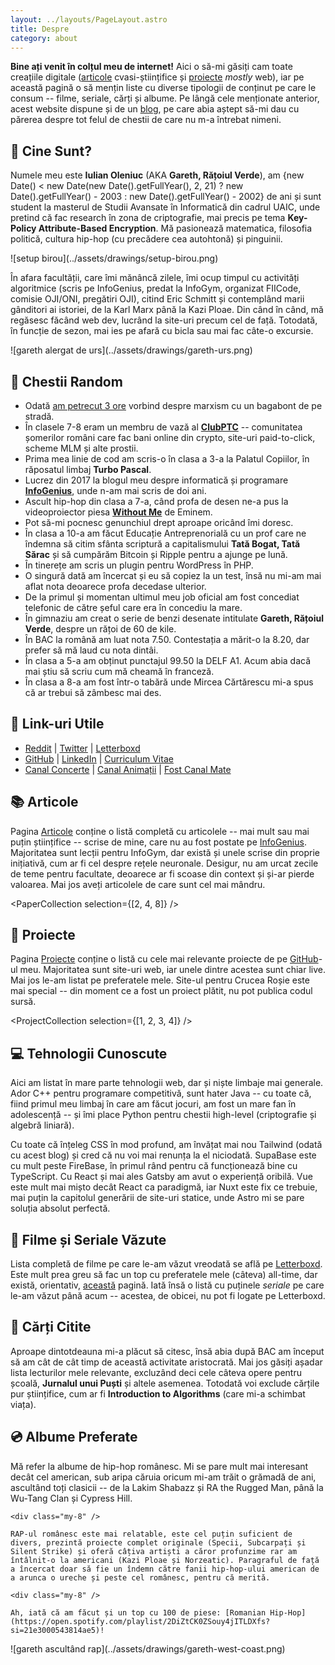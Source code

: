 ```yaml
---
layout: ../layouts/PageLayout.astro
title: Despre
category: about
---
```




**Bine ați venit în colțul meu de internet!** Aici o să-mi găsiți cam toate creațiile digitale ([articole](/articole) cvasi-științifice și [proiecte](/proiecte) _mostly_ web), iar pe această pagină o să mențin liste cu diverse tipologii de conținut pe care le consum -- filme, seriale, cărți și albume. Pe lângă cele menționate anterior, acest website dispune și de un [blog](/blog), pe care abia aștept să-mi dau cu părerea despre tot felul de chestii de care nu m-a întrebat nimeni.

## 🦆 Cine Sunt?

Numele meu este **Iulian Oleniuc** (AKA **Gareth, Rățoiul Verde**), am {new Date() < new Date(new Date().getFullYear(), 2, 21) ? new Date().getFullYear() - 2003 : new Date().getFullYear() - 2002} de ani și sunt student la masterul de Studii Avansate în Informatică din cadrul UAIC, unde pretind că fac research în zona de criptografie, mai precis pe tema **Key-Policy Attribute-Based Encryption**. Mă pasionează matematica, filosofia politică, cultura hip-hop (cu precădere cea autohtonă) și pinguinii.

<div class="[&_img]:w-full [&_img]:max-w-screen-md [&_p]:flex [&_p]:justify-center">
  ![setup birou](../assets/drawings/setup-birou.png)
</div>

În afara facultății, care îmi mănâncă zilele, îmi ocup timpul cu activități algoritmice (scris pe InfoGenius, predat la InfoGym, organizat FIICode, comisie OJI/ONI, pregătiri OJI), citind Eric Schmitt și contemplând marii gânditori ai istoriei, de la Karl Marx până la Kazi Ploae. Din când în când, mă regăsesc făcând web dev, lucrând la site-uri precum cel de față. Totodată, în funcție de sezon, mai ies pe afară cu bicla sau mai fac câte-o excursie.

<div class="[&_img]:w-full [&_img]:max-w-screen-md [&_p]:flex [&_p]:justify-center">
  ![gareth alergat de urs](../assets/drawings/gareth-urs.png)
</div>

## 🤔 Chestii Random

- Odată [am petrecut 3 ore](/intalnire-bagabont) vorbind despre marxism cu un bagabont de pe stradă.
- În clasele 7-8 eram un membru de vază al [**ClubPTC**](https://facembani.ro/) -- comunitatea șomerilor români care fac bani online din crypto, site-uri paid-to-click, scheme MLM și alte prostii.
- Prima mea linie de cod am scris-o în clasa a 3-a la Palatul Copiilor, în răposatul limbaj **Turbo Pascal**.
- Lucrez din 2017 la blogul meu despre informatică și programare [**InfoGenius**](https://infogenius.ro/), unde n-am mai scris de doi ani.
- Ascult hip-hop din clasa a 7-a, când profa de desen ne-a pus la videoproiector piesa [**Without Me**](https://youtu.be/YVkUvmDQ3HY) de Eminem.
- Pot să-mi pocnesc genunchiul drept aproape oricând îmi doresc.
- În clasa a 10-a am făcut Educație Antreprenorială cu un prof care ne îndemna să citim sfânta scriptură a capitalismului **Tată Bogat, Tată Sărac** și să cumpărăm Bitcoin și Ripple pentru a ajunge pe lună.
- În tinerețe am scris un plugin pentru WordPress în PHP.
- O singură dată am încercat și eu să copiez la un test, însă nu mi-am mai aflat nota deoarece profa decedase ulterior.
- De la primul și momentan ultimul meu job oficial am fost concediat telefonic de către șeful care era în concediu la mare.
- În gimnaziu am creat o serie de benzi desenate intitulate **Gareth, Rățoiul Verde**, despre un rățoi de 60 de kile.
- În BAC la română am luat nota 7.50. Contestația a mărit-o la 8.20, dar prefer să mă laud cu nota dintâi.
- În clasa a 5-a am obținut punctajul 99.50 la DELF A1. Acum abia dacă mai știu să scriu cum mă cheamă în franceză.
- În clasa a 8-a am fost într-o tabără unde Mircea Cărtărescu mi-a spus că ar trebui să zâmbesc mai des.

## 🔗 Link-uri Utile

- [Reddit](https://www.reddit.com/user/gareth1618) | [Twitter](https://twitter.com/gareth618) | [Letterboxd](https://letterboxd.com/gareth618/)
- [GitHub](https://github.com/gareth618) | [LinkedIn](https://www.linkedin.com/in/iulian-oleniuc-86954827b/) | [Curriculum Vitae](/cv.pdf)
- [Canal Concerte](https://www.youtube.com/channel/UCUSrngBTwmxkV9c3TjLq4Xw) | [Canal Animații](https://www.youtube.com/channel/UCOAKjb1sQr0A2pBTl1XH4BA) | [Fost Canal Mate](https://www.youtube.com/channel/UCm8ertdGT17hQXmo1FRl3mA)

## 📚 Articole

Pagina [Articole](/articole) conține o listă completă cu articolele -- mai mult sau mai puțin științifice -- scrise de mine, care nu au fost postate pe [InfoGenius](https://infogenius.ro/). Majoritatea sunt lecții pentru InfoGym, dar există și unele scrise din proprie inițiativă, cum ar fi cel despre rețele neuronale. Desigur, nu am urcat zecile de teme pentru facultate, deoarece ar fi scoase din context și și-ar pierde valoarea. Mai jos aveți articolele de care sunt cel mai mândru.

<PaperCollection selection={[2, 4, 8]} />

## 🚀 Proiecte

Pagina [Proiecte](/proiecte) conține o listă cu cele mai relevante proiecte de pe [GitHub](https://github.com/gareth618)-ul meu. Majoritatea sunt site-uri web, iar unele dintre acestea sunt chiar live. Mai jos le-am listat pe preferatele mele. Site-ul pentru Crucea Roșie este mai special -- din moment ce a fost un proiect plătit, nu pot publica codul sursă.

<ProjectCollection selection={[1, 2, 3, 4]} />

## 💻 Tehnologii Cunoscute

Aici am listat în mare parte tehnologii web, dar și niște limbaje mai generale. Ador C++ pentru programare competitivă, sunt hater Java -- cu toate că, fiind primul meu limbaj în care am făcut jocuri, am fost un mare fan în adolescență -- și îmi place Python pentru chestii high-level (criptografie și algebră liniară).

Cu toate că înțeleg CSS în mod profund, am învățat mai nou Tailwind (odată cu acest blog) și cred că nu voi mai renunța la el niciodată. SupaBase este cu mult peste FireBase, în primul rând pentru că funcționează bine cu TypeScript. Cu React și mai ales Gatsby am avut o experiență oribilă. Vue este mult mai mișto decât React ca paradigmă, iar Nuxt este fix ce trebuie, mai puțin la capitolul generării de site-uri statice, unde Astro mi se pare soluția absolut perfectă.

<TechnologyCollection />

## 🍿 Filme și Seriale Văzute

Lista completă de filme pe care le-am văzut vreodată se află pe [Letterboxd](https://letterboxd.com/gareth618/). Este mult prea greu să fac un top cu preferatele mele (câteva) all-time, dar există, orientativ, [această](https://letterboxd.com/gareth618/likes/films/) pagină. Iată însă o listă cu puținele _seriale_ pe care le-am văzut până acum -- acestea, de obicei, nu pot fi logate pe Letterboxd.

<SerialCollection />

## 📖 Cărți Citite

Aproape dintotdeauna mi-a plăcut să citesc, însă abia după BAC am început să am cât de cât timp de această activitate aristocrată. Mai jos găsiți așadar lista lecturilor mele relevante, excluzând deci cele câteva opere pentru școală, **Jurnalul unui Puști** și altele asemenea. Totodată voi exclude cărțile pur științifice, cum ar fi **Introduction to Algorithms** (care mi-a schimbat viața).

<BookCollection />

## 💿 Albume Preferate

<div class="my-8 flex gap-8 max-lg:flex-col-reverse [&_p]:m-0">
  <div>
    Mă refer la albume de hip-hop românesc. Mi se pare mult mai interesant decât cel american, sub aripa căruia oricum mi-am trăit o grămadă de ani, ascultând toți clasicii -- de la Lakim Shabazz și RA the Rugged Man, până la Wu-Tang Clan și Cypress Hill.

    <div class="my-8" />

    RAP-ul românesc este mai relatable, este cel puțin suficient de divers, prezintă proiecte complet originale (Specii, Subcarpați și Silent Strike) și oferă câțiva artiști a căror profunzime rar am întâlnit-o la americani (Kazi Ploae și Norzeatic). Paragraful de față a încercat doar să fie un îndemn către fanii hip-hop-ului american de a arunca o ureche și peste cel românesc, pentru că merită.

    <div class="my-8" />

    Ah, iată că am făcut și un top cu 100 de piese: [Romanian Hip-Hop](https://open.spotify.com/playlist/2DiZtCK0ZSouy4jITLDXfs?si=21e3000543814ae5)!
  </div>
  <div class="max-w-sm">
    ![gareth ascultând rap](../assets/drawings/gareth-west-coast.png)
  </div>
</div>

<AlbumCollection />

